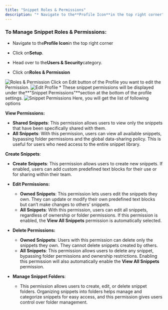 ```yaml
---
title: "Snippet Roles & Permissions"
description: "* Navigate to the**Profile Icon**in the top right corner"
---
```


### To Manage Snippet Roles & Permissions:


*   Navigate to the**Profile Icon**in the top right corner

*   Click on**Setup**.

*   Head over to the**Users & Security**category.

*   Click on**Roles & Permission**
<img src="https://support.salesmate.io/hc/article_attachments/40583187269145"   alt="Roles & Permission" />
   Click on Edit button of the Profile you want to edit the Permission.

<img src="https://support.salesmate.io/hc/article_attachments/40584442058393"   alt="Edit Profile" />
*   These snippet permissions will be displayed under the**"Snippet Permissions"**section at the bottom of the profile settings.

<img src="https://support.salesmate.io/hc/article_attachments/40584457596441"   alt="Snippet Permissions" />
Here, you will get the list of following options


**View Permissions:**
* **Shared Snippets**: This permission allows users to view only the snippets that have been specifically shared with them.
* **All Snippets**: With this permission, users can view all available snippets, bypassing folder permissions and the global data-sharing policy. This is useful for users who need access to the entire snippet library.

**Create Snippets**:

* **Create Snippets**: This permission allows users to create new snippets. If enabled, users can add custom predefined text blocks for their use or for sharing within their team.

* **Edit Permissions:**
    * **Owned Snippets**: This permission lets users edit the snippets they own. They can update or modify their own predefined text blocks but can’t make changes to others’ snippets.
    * **All Snippets**: With this permission, users can edit all snippets, regardless of ownership or folder permissions. If this permission is enabled, the **View All Snippets** permission is automatically selected.

* **Delete Permissions:**
   * **Owned Snippets**: Users with this permission can delete only the snippets they own. They cannot delete snippets created by others.
   * **All Snippets**: This permission allows users to delete any snippet, bypassing folder permissions and ownership restrictions. Enabling this permission will also automatically enable the **View All Snippets** permission.

* **Manage Snippet Folders**:

    *  This permission allows users to create, edit, or delete snippet folders. Organizing snippets into folders helps manage and categorize snippets for easy access, and this permission gives users control over folder management.
